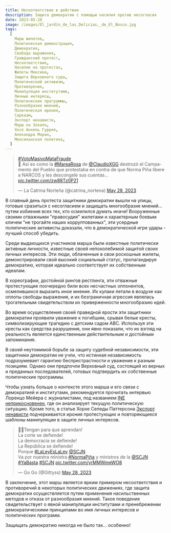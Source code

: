 ```yaml
---
title: Несоответствие в действии
description: Защита демократии с помощью насилия против несогласия
date: 2023-05-28
image: /images/El_jardín_de_las_Delicias,_de_El_Bosco.jpg
tags:
  [
    Марш жилетов,
    Политическая демонстрация,
    Демократия,
    Свобода выражения,
    Гражданский протест,
    Несоответствие,
    Насилие на протестах,
    Жилеты Мексики,
    Защита Верховного суда,
    Политический активизм,
    Противоречие,
    Манипуляция институтами,
    Личные интересы,
    Политические программы,
    Разнообразие мнений,
    Политическая ирония,
    Сарказм,
    Экспорт ненависти,
    Марш на Зокало,
    Хосе Анхель Гуррия,
    Алехандра Моран,
    Мексиканская политика,
  ]
---
```


<Embed>
<blockquote className="twitter-tweet"><p lang="es" dir="ltr"><a href="https://twitter.com/hashtag/VotoMasivoMataFraude?src=hash&amp;ref_src=twsrc%5Etfw">#VotoMasivoMataFraude</a> <br/>🚨 Así es como la <a href="https://twitter.com/hashtag/MareaRosa?src=hash&amp;ref_src=twsrc%5Etfw">#MareaRosa</a> de <a href="https://twitter.com/ClaudioXGG?ref_src=twsrc%5Etfw">@ClaudioXGG</a> destrozó el Campamento del Pueblo que protestaba en contra de que Norma Piña libere a NARCOS y les descongele sus cuentas... <a href="https://t.co/zw88Tz0P21">pic.twitter.com/zw88Tz0P21</a></p>&mdash; La Catrina Norteña (@catrina_nortena) <a href="https://twitter.com/catrina_nortena/status/1662952920470413314?ref_src=twsrc%5Etfw">May 28, 2023</a></blockquote> <script async src="https://platform.twitter.com/widgets.js" charSet="utf-8"></script>
</Embed>

В славный день протеста защитники демократии вышли на улицы, готовые сразиться с несогласием и защищать многообразие мнений... путем избиения всех тех, кто осмелился думать иначе! Вооруженные своими отважными "правосудия" жилетами и характерным боевым кличем "не трогайте наших корруптованных", эти усердные политические активисты доказали, что в демократической игре удары - лучший способ убедить.

Среди выдающихся участников марша были известные политически активные личности, известные своей непоколебимой защитой своих личных интересов. Эти люди, облаченные в свои роскошные жилеты, демонстрировали свой высокий социальный статус, пропагандируя демократию, которая идеально соответствует их собственным идеалам.

В хореографии, достойной рингов рестлинга, эти отважные протестующие поочередно били всех несчастных оппонентов, осмелившихся выразить иное мнение. Их кулаки летали в воздухе как оплоты свободы выражения, и их безграничная агрессия являлась трогательным свидетельством их приверженности многообразию идей.

Во время осуществления своей праведной ярости эти защитники демократии проявили уважение к погибшим, срывая белые кресты, символизирующие трагедию с детским садом ABC. Используя эти кресты как средства разрушения, они явно показали, что их взгляд на реальность является единственным действительным и достойным запоминания.

В своей неутомимой борьбе за защиту судебной независимости, эти защитники демократии не учли, что истинная независимость подразумевает гарантию беспристрастности и уважение к разным позициям. Однако они предпочли Верховный суд, состоящий из верных и преданных последователей, готовых подтвердить их собственные политические программы.

Чтобы узнать больше о контексте этого марша и его связи с демократией и институтами, рекомендуется прочитать интервью Лоренцо Мейера с журналистами, под названием [INE неприкосновенен](https://www.sinembargo.mx/16-11-2022/4285551), где он анализирует текущую политическую ситуацию. Кроме того, в статье Хорхе Сепеды Паттерсона [Экспорт ненависти](https://www.sinembargo.mx/28-05-2023/4366027) подчеркивается ирония протестующих и повторяющиеся шаблоны манипуляции в защите личных интересов.

<Embed>
<blockquote className="twitter-tweet"><p lang="es" dir="ltr">🛑😺Tengan para que aprendan! <br />La corte se defiende! <br />La democracia se defiende!<br />La República se defiende! <br />Porque <a href="https://twitter.com/hashtag/LaLeyEsLaLey?src=hash&amp;ref_src=twsrc%5Etfw">#LaLeyEsLaLey</a> <a href="https://twitter.com/SCJN?ref_src=twsrc%5Etfw">@SCJN</a><br />Va por nuestra ministra <a href="https://twitter.com/hashtag/NormaPi%C3%B1a?src=hash&amp;ref_src=twsrc%5Etfw">#NormaPiña</a> y ministros de la <a href="https://twitter.com/SCJN?ref_src=twsrc%5Etfw">@SCJN</a> <a href="https://twitter.com/hashtag/YaBasta?src=hash&amp;ref_src=twsrc%5Etfw">#YaBasta</a> <a href="https://twitter.com/hashtag/SCJN?src=hash&amp;ref_src=twsrc%5Etfw">#SCJN</a> <a href="https://t.co/yrMMWmeWO8">pic.twitter.com/yrMMWmeWO8</a></p>&mdash; Go Go (@Gittyss) <a href="https://twitter.com/Gittyss/status/1662909444576133120?ref_src=twsrc%5Etfw">May 28, 2023</a></blockquote> <script async src="https://platform.twitter.com/widgets.js" charSet="utf-8"></script>
</Embed>

В заключение, этот марш является ярким примером несоответствия и противоречий в некоторых политических движениях, где защита демократии осуществляется путем применения насильственных методов и отказа от разнообразия мнений. Такое поведение свидетельствует о явной манипуляции институтами и пренебрежении демократическими принципами во имя личных интересов и политических программ.

Защищать демократию никогда не было так... особенно!
